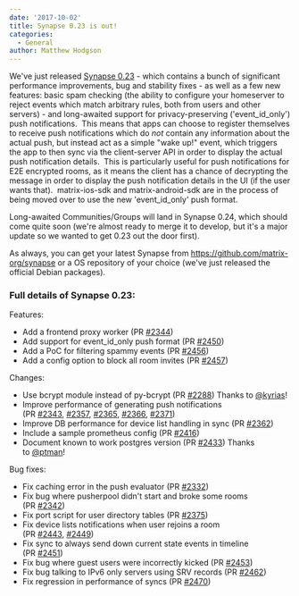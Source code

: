 ```yaml
---
date: '2017-10-02'
title: Synapse 0.23 is out!
categories:
  - General
author: Matthew Hodgson
---
```


We've just released <a href="https://github.com/matrix-org/synapse/releases/tag/v0.23.0">Synapse 0.23</a> - which contains a bunch of significant performance improvements, bug and stability fixes - as well as a few new features: basic spam checking (the ability to configure your homeserver to reject events which match arbitrary rules, both from users and other servers) - and long-awaited support for privacy-preserving ('event_id_only') push notifications.  This means that apps can choose to register themselves to receive push notifications which do *not* contain any information about the actual push, but instead act as a simple "wake up!" event, which triggers the app to then sync via the client-server API in order to display the actual push notification details.  This is particularly useful for push notifications for E2E encrypted rooms, as it means the client has a chance of decrypting the message in order to display the push notification details in the UI (if the user wants that).  matrix-ios-sdk and matrix-android-sdk are in the process of being moved over to use the new 'event_id_only' push format.

Long-awaited Communities/Groups will land in Synapse 0.24, which should come quite soon (we're almost ready to merge it to develop, but it's a major update so we wanted to get 0.23 out the door first).

As always, you can get your latest Synapse from <a href="https://github.com/matrix-org/synapse">https://github.com/matrix-org/synapse</a> or a OS repository of your choice (we've just released the official Debian packages).
<h3>Full details of Synapse 0.23:</h3>
Features:
<ul>
 	<li>Add a frontend proxy worker (PR <a class="issue-link js-issue-link" href="https://github.com/matrix-org/synapse/pull/2344" data-error-text="Failed to load issue title" data-id="241327229" data-permission-text="Issue title is private" data-url="https://github.com/matrix-org/synapse/issues/2344">#2344</a>)</li>
 	<li>Add support for event_id_only push format (PR <a class="issue-link js-issue-link" href="https://github.com/matrix-org/synapse/pull/2450" data-error-text="Failed to load issue title" data-id="258504959" data-permission-text="Issue title is private" data-url="https://github.com/matrix-org/synapse/issues/2450">#2450</a>)</li>
 	<li>Add a PoC for filtering spammy events (PR <a class="issue-link js-issue-link" href="https://github.com/matrix-org/synapse/pull/2456" data-error-text="Failed to load issue title" data-id="258768438" data-permission-text="Issue title is private" data-url="https://github.com/matrix-org/synapse/issues/2456">#2456</a>)</li>
 	<li>Add a config option to block all room invites (PR <a class="issue-link js-issue-link" href="https://github.com/matrix-org/synapse/pull/2457" data-error-text="Failed to load issue title" data-id="258801420" data-permission-text="Issue title is private" data-url="https://github.com/matrix-org/synapse/issues/2457">#2457</a>)</li>
</ul>
Changes:
<ul>
 	<li>Use bcrypt module instead of py-bcrypt (PR <a class="issue-link js-issue-link" href="https://github.com/matrix-org/synapse/pull/2288" data-error-text="Failed to load issue title" data-id="236667408" data-permission-text="Issue title is private" data-url="https://github.com/matrix-org/synapse/issues/2288">#2288</a>) Thanks to <a class="user-mention" href="https://github.com/kyrias">@kyrias</a>!</li>
 	<li>Improve performance of generating push notifications (PR <a class="issue-link js-issue-link" href="https://github.com/matrix-org/synapse/pull/2343" data-error-text="Failed to load issue title" data-id="241258390" data-permission-text="Issue title is private" data-url="https://github.com/matrix-org/synapse/issues/2343">#2343</a>, <a class="issue-link js-issue-link" href="https://github.com/matrix-org/synapse/pull/2357" data-error-text="Failed to load issue title" data-id="241976794" data-permission-text="Issue title is private" data-url="https://github.com/matrix-org/synapse/issues/2357">#2357</a>, <a class="issue-link js-issue-link" href="https://github.com/matrix-org/synapse/pull/2365" data-error-text="Failed to load issue title" data-id="242655038" data-permission-text="Issue title is private" data-url="https://github.com/matrix-org/synapse/issues/2365">#2365</a>,
<a class="issue-link js-issue-link" href="https://github.com/matrix-org/synapse/pull/2366" data-error-text="Failed to load issue title" data-id="242658178" data-permission-text="Issue title is private" data-url="https://github.com/matrix-org/synapse/issues/2366">#2366</a>, <a class="issue-link js-issue-link" href="https://github.com/matrix-org/synapse/pull/2371" data-error-text="Failed to load issue title" data-id="243026516" data-permission-text="Issue title is private" data-url="https://github.com/matrix-org/synapse/issues/2371">#2371</a>)</li>
 	<li>Improve DB performance for device list handling in sync (PR <a class="issue-link js-issue-link" href="https://github.com/matrix-org/synapse/pull/2362" data-error-text="Failed to load issue title" data-id="242317186" data-permission-text="Issue title is private" data-url="https://github.com/matrix-org/synapse/issues/2362">#2362</a>)</li>
 	<li>Include a sample prometheus config (PR <a class="issue-link js-issue-link" href="https://github.com/matrix-org/synapse/pull/2416" data-error-text="Failed to load issue title" data-id="250649035" data-permission-text="Issue title is private" data-url="https://github.com/matrix-org/synapse/issues/2416">#2416</a>)</li>
 	<li>Document known to work postgres version (PR <a class="issue-link js-issue-link" href="https://github.com/matrix-org/synapse/pull/2433" data-error-text="Failed to load issue title" data-id="254647605" data-permission-text="Issue title is private" data-url="https://github.com/matrix-org/synapse/issues/2433">#2433</a>) Thanks to <a class="user-mention" href="https://github.com/ptman">@ptman</a>!</li>
</ul>
Bug fixes:
<ul>
 	<li>Fix caching error in the push evaluator (PR <a class="issue-link js-issue-link" href="https://github.com/matrix-org/synapse/pull/2332" data-error-text="Failed to load issue title" data-id="240510018" data-permission-text="Issue title is private" data-url="https://github.com/matrix-org/synapse/issues/2332">#2332</a>)</li>
 	<li>Fix bug where pusherpool didn't start and broke some rooms (PR <a class="issue-link js-issue-link" href="https://github.com/matrix-org/synapse/pull/2342" data-error-text="Failed to load issue title" data-id="241022132" data-permission-text="Issue title is private" data-url="https://github.com/matrix-org/synapse/issues/2342">#2342</a>)</li>
 	<li>Fix port script for user directory tables (PR <a class="issue-link js-issue-link" href="https://github.com/matrix-org/synapse/pull/2375" data-error-text="Failed to load issue title" data-id="244304452" data-permission-text="Issue title is private" data-url="https://github.com/matrix-org/synapse/issues/2375">#2375</a>)</li>
 	<li>Fix device lists notifications when user rejoins a room (PR <a class="issue-link js-issue-link" title="Send down device list change notif when member leaves/rejoins room" href="https://github.com/matrix-org/synapse/pull/2443" data-error-text="Failed to load issue title" data-id="255950357" data-permission-text="Issue title is private">#2443</a>, <a class="issue-link js-issue-link" href="https://github.com/matrix-org/synapse/pull/2449" data-error-text="Failed to load issue title" data-id="258504140" data-permission-text="Issue title is private" data-url="https://github.com/matrix-org/synapse/issues/2449">#2449</a>)</li>
 	<li>Fix sync to always send down current state events in timeline (PR <a class="issue-link js-issue-link" title="Don't filter out current state events from timeline" href="https://github.com/matrix-org/synapse/pull/2451" data-error-text="Failed to load issue title" data-id="258537401" data-permission-text="Issue title is private">#2451</a>)</li>
 	<li>Fix bug where guest users were incorrectly kicked (PR <a class="issue-link js-issue-link" title="Fix overzealous kicking of guest users" href="https://github.com/matrix-org/synapse/pull/2453" data-error-text="Failed to load issue title" data-id="258560872" data-permission-text="Issue title is private">#2453</a>)</li>
 	<li>Fix bug talking to IPv6 only servers using SRV records (PR <a class="issue-link js-issue-link" href="https://github.com/matrix-org/synapse/pull/2462" data-error-text="Failed to load issue title" data-id="259840408" data-permission-text="Issue title is private" data-url="https://github.com/matrix-org/synapse/issues/2462">#2462</a>)</li>
 	<li>Fix regression in performance of syncs (PR <a class="issue-link js-issue-link" title="Refactor to speed up incremental syncs" href="https://github.com/matrix-org/synapse/pull/2470" data-error-text="Failed to load issue title" data-id="260340514" data-permission-text="Issue title is private">#2470</a>)</li>
</ul>